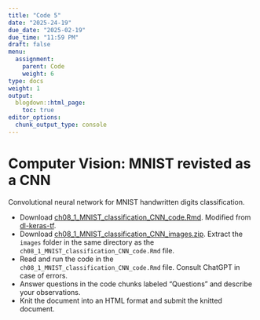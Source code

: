 ```yaml
---
title: "Code 5"
date: "2025-24-19"
due_date: "2025-02-19"
due_time: "11:59 PM"
draft: false
menu:
  assignment:
    parent: Code
    weight: 6
type: docs
weight: 1
output:
  blogdown::html_page:
    toc: true
editor_options: 
  chunk_output_type: console
---
```


# Computer Vision: MNIST revisted as a CNN

Convolutional neural network for MNIST handwritten digits classification.

- Download [ch08_1_MNIST_classification_CNN_code.Rmd](../../slides/code/ch08_1_MNIST_classification_CNN_code.Rmd). Modified from [dl-keras-tf](https://github.com/rstudio-conf-2020/dl-keras-tf).
- Download [ch08_1_MNIST_classification_CNN_images.zip](../../slides/code/ch08_1_MNIST_classification_CNN_images.zip). Extract the `images` folder in the same directory as the `ch08_1_MNIST_classification_CNN_code.Rmd` file.
- Read and run the code in the `ch08_1_MNIST_classification_CNN_code.Rmd` file. Consult ChatGPT in case of errors.
- Answer questions in the code chunks labeled "Questions" and describe your observations.
- Knit the document into an HTML format and submit the knitted document.

